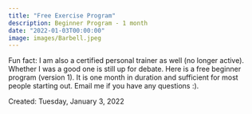 ```yaml
---
title: "Free Exercise Program"
description: Beginner Program - 1 month
date: "2022-01-03T00:00:00"
image: images/Barbell.jpeg
---
```

Fun fact: I am also a certified personal trainer as well (no longer active). Whether I was a good one is still up for debate.
Here is a free beginner program (version 1). It is one month in duration and sufficient for most people starting out. Email me if you have any questions :).

Created: Tuesday, January 3, 2022